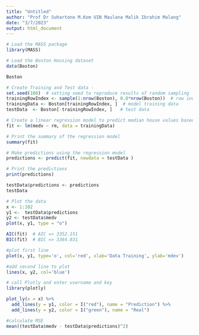 ```yaml
---
title: "Untitled"
author: "Prof Dr Suhartono M.Kom UIN Maulana Malik Ibrahim Malang"
date: "3/7/2023"
output: html_document
---
```


```r
# Load the MASS package
library(MASS)

# Load the Boston Housing dataset
data(Boston)
```

```r
Boston
```

```r
# Create Training and Test data -
set.seed(100)  # setting seed to reproduce results of random sampling
trainingRowIndex <- sample(1:nrow(Boston), 0.8*nrow(Boston))  # row indices for training data
trainingData <- Boston[trainingRowIndex, ]  # model training data
testData  <- Boston[-trainingRowIndex, ]   # test data
```

```r
# Create a linear regression model to predict median house values based on number of rooms
fit <- lm(medv ~ rm, data = trainingData)

# Print the summary of the regression model
summary(fit)

```

```r
# Make predictions using the regression model
predictions <- predict(fit, newdata = testData )

# Print the predictions
print(predictions)
```

```r
testData$predictions <- predictions
testData
```

```r
# Plot the data
x <- 1:102
y1 <-  testData$predictions
y2 <- testData$medv
plot(x, y1, type = "o")
```

```r
AIC(fit)  # AIC => 3352.151
BIC(fit)  # BIC => 3364.831
```

```r
#plot first line
plot(x, y1, type='o', col='red', xlab='Data Training', ylab='mdev')

#add second line to plot
lines(x, y2, col='blue')
```

```r
# call Plotly and enter username and key
library(plotly)

plot_ly(x = x) %>%
  add_lines(y = y1, color = I("red"), name = "Prediction") %>%
  add_lines(y = y2, color = I("green"), name = "Real")
```

```r
#calculate MSE
mean((testData$medv - testData$predictions)^2)
```
